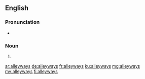 ==English==

===Pronunciation===
* {{IPA|/ˈæliweɪz/|lang=en}}

===Noun===
{{head|en|noun plural form}}

# {{plural of|alleyway|lang=en}}

[[ar:alleyways]]
[[de:alleyways]]
[[fr:alleyways]]
[[ku:alleyways]]
[[mg:alleyways]]
[[my:alleyways]]
[[fi:alleyways]]